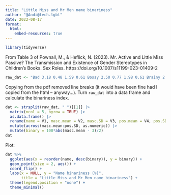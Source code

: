 ```yaml
---
title: "Little Miss and Mr Men name binariness"
author: "@Andi@tech.lgbt"
date: 2022-08-17
format:
  html:
    embed-resources: true
---
```


```r
library(tidyverse)
```

From Table 3 of Pownall, M., & Heflick, N. (2023). Mr. Active and Little Miss Passive? The Transmission and Existence of Gender Stereotypes in Children’s Books. Sex Roles. https://doi.org/10.1007/s11199-023-01409-2

```r
raw_dat <- "Bad 3.18 0.48 1.59 0.61 Bossy 2.50 0.77 1.98 0.61 Brainy 2.96 0.45 4.12 0.71 Brave 3.39 0.66 4.21 0.77 Busy 2.68 0.54 3.04 0.64 Chatterbox 2.19 0.63 2.71 0.84 Cheerful 2.87 0.44 4.56 0.60 Clever 2.99 0.36 4.22 0.69 Clumsy 3.02 0.62 2.22 0.69 Contrary 2.66 0.78 2.25 0.74 Cool 3.31 0.61 4.03 0.74 Curious 2.84 0.56 3.96 0.66 Daydream 2.67 0.62 3.18 0.92 Dizzy 2.38 0.58 2.45 0.71 Dotty 2.26 0.60 2.67 0.75 Fickle 2.52 0.64 1.95 0.59 Forgetful 2.97 0.56 2.11 0.57 Fun 2.95 0.37 4.57 0.64 Funny 3.05 0.41 4.50 0.56 Fussy 2.47 0.74 1.98 0.65 Giggles 2.03 0.56 4.25 0.72 Good 2.93 0.33 4.53 0.70 Greedy 3.31 0.53 1.64 0.65 Grumble 3.45 0.63 1.98 0.51 Grumpy 3.54 0.66 1.71 0.61 Happy 2.88 0.42 4.74 0.54 Helpful 2.65 0.49 4.47 0.60 Hug 2.54 0.62 4.59 0.60 Lazy 3.38 0.54 1.65 0.66 Lucky 2.98 0.36 4.10 0.73 Magic 2.78 0.60 4.15 0.75 Mean 3.02 0.55 1.46 0.63 Messy 3.19 0.69 2.03 0.62 Mischief 3.21 0.70 2.66 0.80 Muddle 2.86 0.46 2.31 0.63 Naughty 3.12 0.68 2.22 0.77 Neat 2.64 0.59 3.67 0.75 Noisy 3.18 0.63 2.29 0.70 Nonsense 3.05 0.47 2.22 0.78 Nosey 2.49 0.68 2.14 0.65 Perfect 2.73 0.59 4.09 1.06 Princess 1.32 0.55 3.13 1.13 Quick 2.99 0.48 3.48 0.65 Quiet 2.82 0.49 2.98 0.55 Rude 3.29 0.57 1.18 0.43 Rush 2.93 0.62 2.63 0.62 Scary 3.23 0.54 1.73 0.72 Scatterbrain 2.39 0.64 2.22 0.68 Shy 2.72 0.62 2.79 0.56 Silly 2.93 0.68 2.71 0.83 Skinny 2.51 0.64 2.73 0.80 Slow 3.18 0.48 2.32 0.63 Small 2.70 0.54 2.90 0.48 Splendid 2.89 0.59 4.45 0.69 Strong 3.52 0.74 4.13 0.67 Stubborn 3.08 0.69 2.12 0.71 Tall 3.50 0.60 3.23 0.61 Tidy 2.76 0.49 3.94 0.74 Tiny 2.39 0.61 3.06 0.57 Trouble 3.28 0.65 1.69 0.65 Uppity 2.78 0.71 1.83 0.69 Wise 3.09 0.58 4.40 0.60 Worry 2.68 0.56 2.02 0.65 Wrong 3.11 0.44 1.78 0.70"
```

Copying from the pdf removed line breaks (it would have been fine had I copied from the html -- anyway...). Turn `raw_dat` into a data frame and calculate the binariness index.

```r
dat <- strsplit(raw_dat, " ")[[1]] |>
  matrix(ncol = 5, byrow = TRUE) |>
  as.data.frame() |>
  rename(name = V1, masc.mean = V2, masc.SD = V3, pos.mean = V4, pos.SD = V5) |>
  mutate(across(masc.mean:pos.SD, as.numeric)) |>
  mutate(binary = 100*abs(masc.mean - 3)/2)
dat
```


Plot:

```r
dat %>%
  ggplot(aes(x = reorder(name, desc(binary)), y = binary)) +
  geom_point(size = 2, aes()) +
  coord_flip() +
  labs(x = NULL, y = "Name binariness (%)",
       title = "Little Miss and Mr Men name binariness") +
  theme(legend.position = "none") +
  theme_minimal()
```




